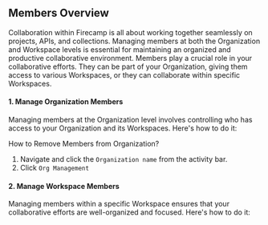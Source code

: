 ## Members Overview

Collaboration within Firecamp is all about working together seamlessly on projects, APIs, and collections. Managing members at both the Organization and Workspace levels is essential for maintaining an organized and productive collaborative environment. 
Members play a crucial role in your collaborative efforts. They can be part of your Organization, giving them access to various Workspaces, or they can collaborate within specific Workspaces.

#### 1. Manage Organization Members
Managing members at the Organization level involves controlling who has access to your Organization and its Workspaces. Here's how to do it:

How to Remove Members from Organization?
1. Navigate and click  the ` Organization name ` from the activity bar. 
2. Click `Org Management`


#### 2. Manage Workspace Members

Managing members within a specific Workspace ensures that your collaborative efforts are well-organized and focused. Here's how to do it:
